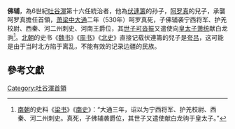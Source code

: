 '''佛辅'''，為6世紀[[吐谷渾|吐谷渾]]第十六任統治者，他為[[伏連籌|伏連籌]]的孙子，[[呵罗真|呵罗真]]的兒子，承襲呵罗真擔任首領，[[萧梁|萧梁]][[中大通|中大通]]二年（530年）呵罗真死，子佛辅袭宁西将军、护羌校尉、西秦、河二州刺史、河南王爵位，其[[世子|世子]][[可沓振|可沓振]]又遣使向[[皇太子|皇太子]][[萧统|萧统]]献白龙驹<ref>[[南朝|南朝]]的史料《[[梁书|梁书]]》《[[南史|南史]]》：“大通三年，诏以为宁西将军、护羌校尉、西秦、河二州刺史。真死，子佛辅袭爵位，其世子又遣使献白龙驹于皇太子。”</ref>。[[北朝|北朝]]的史书《[[魏书|魏书]]》《[[周书|周书]]》《[[北史|北史]]》直接记载伏連籌的兒子是[[夸吕|夸吕]]，这可能是由于当时北方陷于离乱，不能有效的记录边疆的民族。
{{start box}}
{{s-before|[[呵罗真|呵罗真]]}}
{{s-title|[[吐谷渾|吐谷渾]]首領}}
{{s-after|[[可沓振|可沓振]]}}
{{end box}}

==參考文獻==
<div class="references-small">
<references></references>
</div>

[[Category:吐谷渾首領|Category:吐谷渾首領]]